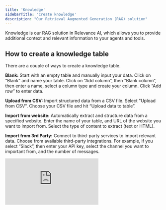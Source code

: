 ```yaml
---
title: 'Knowledge'
sidebarTitle: 'Create knowledge'
description: "Our Retrieval Augmented Generation (RAG) solution"
---
```


Knowledge is our RAG solution in Relevance AI, which allows you to provide additional context and relevant information to your agents and tools.

## How to create a knowledge table

There are a couple of ways to create a knowledge table.

**Blank:** Start with an empty table and manually input your data.
Click on “Blank” and name your table. Click on “Add column”, then “Blank column”, then enter a name, select a column type and create your column. Click “Add row” to enter data.

**Upload from CSV:** Import structured data from a CSV file.
Select "Upload from CSV". Choose your CSV file and hit “Upload data to table”.


**Import from website:** Automatically extract and structure data from a specified website.
Enter the name of your table, and URL of the website you want to import from. Select the type of content to extract (text or HTML).

**Import from 3rd Party:** Connect to third-party services to import relevant data.
Choose from available third-party integrations.
For example, if you select “Slack”, then enter your API key, select the channel you want to important from, and the number of messages.

<div
  style={{
    width: '100%',
    position: 'relative',
    paddingTop: '61.46%',
  }}>
  <iframe
    src="https://fast.wistia.com/embed/medias/f8ptogwfln"
    frameBorder="0"
    style={{
      position: 'absolute',
      top: 0,left: 0, width: '100%', height: '100%',
      borderRadius: '10px',
    }}/>
</div>

## Show/Hide columns
Click on the `n Hidden` button will provide you with a list of columns included in your table and an on/off toggle. Another way to 
Hide a column is to click on the header and choose "Hide".

## Download
You can export your data and the analysis results in [standard format](/templates/export#export-to-csv) (i.e. as seen in the table)
or [wide format](/templates/export#export-wide-format) (i.e. flattened categorical fields).

## Add rows
If you wish to manually add new rows to your data table, click on `Add rows` located under the table. When hovering over a cell in 
the newly added row, the "full screen" icon (i.e. square with 4 arrows) appears which provides you with edit mode to type in values.

## Add columns
If you wish to manually add new columns to your data table, click on `Add columns` located to the right of your table. 

<Tip>
When modifying rows or columns in a table:
* Do not forget to hit save which appears on the top right of the table.
* You can use the "Clear changes" button that appears on the top, to undo your changes to the latest saved state.
</Tip>

## Delete a column
Click on the header and select "Delete" from the appeared list. Keep in mind that this action is not reversible.

## Rename a column
Click on the header and select and you can see that the header appears in a text-box. Simply modify the text to rename a column.